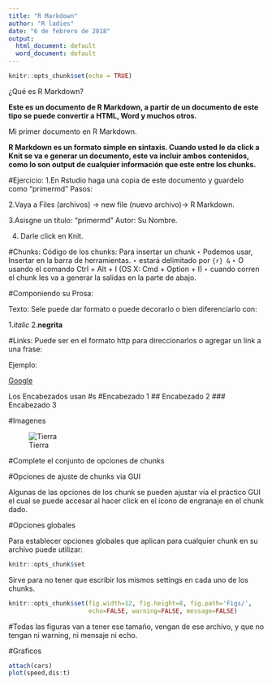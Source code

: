```yaml
---
title: "R Markdown"
author: "R ladies"
date: "6 de febrero de 2018"
output:
  html_document: default
  word_document: default
---
```


```r
knitr::opts_chunk$set(echo = TRUE)
```


¿Qué es R Markdown?

**Este  es un documento de R Markdown, a partir de un documento de este tipo se puede convertir a HTML, Word y muchos otros.** 

Mi primer documento en R Markdown.

**R Markdown es un formato simple en sintaxis. Cuando usted le da click a Knit se va e generar un documento, este va incluir ambos contenidos, como lo son output de cualquier información que este entre los chunks.**

#Ejercicio:
1.En Rstudio haga una copia de este documento y guardelo como "primermd"
Pasos:

2.Vaya a Files (archivos) -> new file (nuevo archivo)-> R Markdown.

3.Asisgne un título: "primermd"
Autor: Su Nombre.

4. Darle click en Knit.

#Chunks:
Código de los  chunks:
Para insertar un chunk
‣ Podemos usar, Insertar en la barra de herramientas. 
‣ estará delimitado por ```{r} & ```
‣ O usando el comando Ctrl + Alt + I (OS X: Cmd + Option + I)
‣ cuando corren el chunk les va a generar la salidas en la parte de abajo. 

#Componiendo su Prosa:

Texto:
Sele puede dar formato o puede decorarlo o bien diferenciarlo con:

1.*italic*
2.**negrita**

#Links:
Puede ser en el formato http para direccionarlos o agregar un link a una frase:

Ejemplo:

[Google](https://www.google.com)


Los Encabezados usan  #s
#Encabezado 1
## Encabezado 2
### Encabezado 3

#Imagenes

![Tierra](boards.jpg)


#Complete el conjunto de opciones de chunks 

#Opciones de ajuste de chunks via GUI 

Algunas de las opciones de los chunk se pueden ajustar vía el práctico GUI el cual se puede accesar al hacer click  en el ícono de engranaje en el chunk dado. 

#Opciones globales

Para establecer opciones globales que aplican para cualquier chunk en su archivo puede utilizar:
```r
knitr::opts_chunk$set
```

Sirve para no tener que escribir los mismos settings en cada uno de los chunks. 

```r
knitr::opts_chunk$set(fig.width=12, fig.height=8, fig.path='Figs/',
                      echo=FALSE, warning=FALSE, message=FALSE)
```

#Todas las figuras van a tener  ese tamaño, vengan de ese archivo, y que no tengan ni warning, ni mensaje ni echo.

#Graficos
```r
attach(cars)
plot(speed,dis:t)
```

